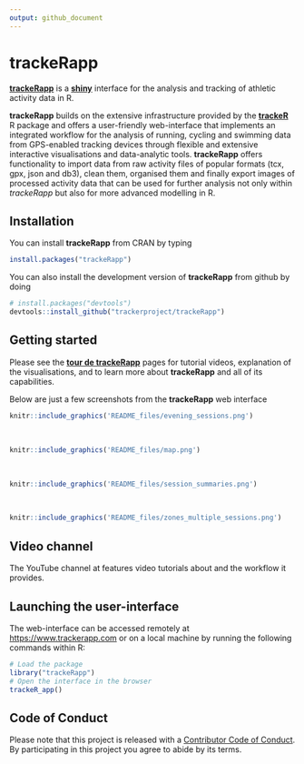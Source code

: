 ```yaml
---
output: github_document
---
```


# trackeRapp

[**trackeRapp**](https://trackerapp.com) is a
[**shiny**](http://shiny.rstudio.com) interface for the analysis and
tracking of athletic activity data in R.

**trackeRapp** builds on the extensive infrastructure provided by the
[**trackeR**](https://cran.r-project.org/package=trackeR) R package
and offers a user-friendly web-interface that implements an integrated
workflow for the analysis of running, cycling and swimming data from
GPS-enabled tracking devices through flexible and extensive
interactive visualisations and data-analytic tools. **trackeRapp**
offers functionality to import data from raw activity files of popular
formats (tcx, gpx, json and db3), clean them, organised them and
finally export images of processed activity data that can be used for
further analysis not only within *trackeRapp* but also for more
advanced modelling in R.

## Installation

You can install **trackeRapp** from CRAN by typing

```r
install.packages("trackeRapp")
```

You can also install the development version of **trackeRapp** from github by doing

```r
# install.packages("devtools")
devtools::install_github("trackerproject/trackeRapp")
```

## Getting started

Please see the [**tour de trackeRapp**](https://trackerproject.github.io/trackeRapp/) pages for tutorial videos, explanation of the visualisations, and to learn more about **trackeRapp** and all of its capabilities.

Below are just a few screenshots from the **trackeRapp** web interface

```r
knitr::include_graphics('README_files/evening_sessions.png')
```

<br>

```r
knitr::include_graphics('README_files/map.png')
```

<br>

```r
knitr::include_graphics('README_files/session_summaries.png')
```

<br>

```r
knitr::include_graphics('README_files/zones_multiple_sessions.png')
```

## Video channel
The YouTube channel at
\url{https://www.youtube.com/channel/UCY6y-pw8d1kek1WAIWiVhhw}
features video tutorials about \pkg{trackeRapp} and the workflow it provides.

## Launching the user-interface

The web-interface can be accessed remotely at <https://www.trackerapp.com> or on a local machine by running the following commands within R:

```r
# Load the package
library("trackeRapp")
# Open the interface in the browser
trackeR_app()
```

## Code of Conduct

Please note that this project is released with a [Contributor Code of Conduct](CONDUCT.md). By participating in this project you agree to abide by its terms.
